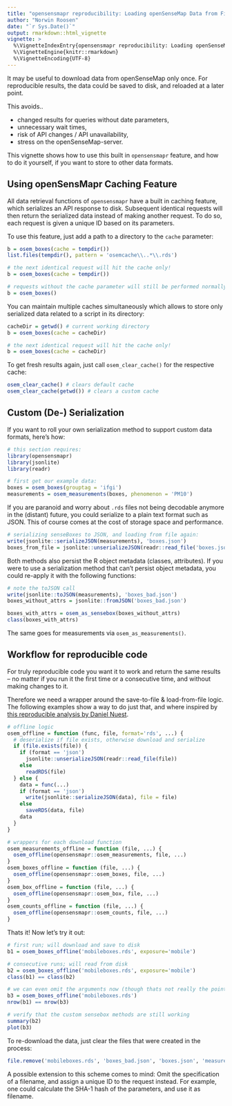 ```yaml
---
title: "opensensmapr reproducibility: Loading openSenseMap Data from Files"
author: "Norwin Roosen"
date: "`r Sys.Date()`"
output: rmarkdown::html_vignette
vignette: >
  %\VignetteIndexEntry{opensensmapr reproducibility: Loading openSenseMap Data from Files}
  %\VignetteEngine{knitr::rmarkdown}
  %\VignetteEncoding{UTF-8}
---
```


It may be useful to download data from openSenseMap only once.
For reproducible results, the data could be saved to disk, and reloaded at a
later point.

This avoids..

- changed results for queries without date parameters,
- unnecessary wait times,
- risk of API changes / API unavailability,
- stress on the openSenseMap-server.

This vignette shows how to use this built in `opensensmapr` feature, and
how to do it yourself, if you want to store to other data formats.

## Using openSensMapr Caching Feature
All data retrieval functions of `opensensmapr` have a built in caching feature,
which serializes an API response to disk.
Subsequent identical requests will then return the serialized data instead of making
another request.
To do so, each request is given a unique ID based on its parameters.

To use this feature, just add a path to a directory to the `cache` parameter:
```r
b = osem_boxes(cache = tempdir())
list.files(tempdir(), pattern = 'osemcache\\..*\\.rds')

# the next identical request will hit the cache only!
b = osem_boxes(cache = tempdir())

# requests without the cache parameter will still be performed normally
b = osem_boxes()
```

You can maintain multiple caches simultaneously which allows to store only
serialized data related to a script in its directory:
```r
cacheDir = getwd() # current working directory
b = osem_boxes(cache = cacheDir)

# the next identical request will hit the cache only!
b = osem_boxes(cache = cacheDir)
```

To get fresh results again, just call `osem_clear_cache()` for the respective cache:
```r
osem_clear_cache() # clears default cache
osem_clear_cache(getwd()) # clears a custom cache
```

## Custom (De-) Serialization
If you want to roll your own serialization method to support custom data formats,
here's how:

```r
# this section requires:
library(opensensmapr)
library(jsonlite)
library(readr)

# first get our example data:
boxes = osem_boxes(grouptag = 'ifgi')
measurements = osem_measurements(boxes, phenomenon = 'PM10')
```

If you are paranoid and worry about `.rds` files not being decodable anymore
in the (distant) future, you could serialize to a plain text format such as JSON.
This of course comes at the cost of storage space and performance.
```r
# serializing senseBoxes to JSON, and loading from file again:
write(jsonlite::serializeJSON(measurements), 'boxes.json')
boxes_from_file = jsonlite::unserializeJSON(readr::read_file('boxes.json'))
```

Both methods also persist the R object metadata (classes, attributes).
If you were to use a serialization method that can't persist object metadata, you
could re-apply it with the following functions:

```r
# note the toJSON call
write(jsonlite::toJSON(measurements), 'boxes_bad.json')
boxes_without_attrs = jsonlite::fromJSON('boxes_bad.json')

boxes_with_attrs = osem_as_sensebox(boxes_without_attrs)
class(boxes_with_attrs)
```
The same goes for measurements via `osem_as_measurements()`.

## Workflow for reproducible code
For truly reproducible code you want it to work and return the same results --
no matter if you run it the first time or a consecutive time, and without making
changes to it.

Therefore we need a wrapper around the save-to-file & load-from-file logic.
The following examples show a way to do just that, and where inspired by
[this reproducible analysis by Daniel Nuest](https://github.com/nuest/sensebox-binder).

```r
# offline logic
osem_offline = function (func, file, format='rds', ...) {
  # deserialize if file exists, otherwise download and serialize
  if (file.exists(file)) {
    if (format == 'json')
      jsonlite::unserializeJSON(readr::read_file(file))
    else
      readRDS(file)
  } else {
    data = func(...)
    if (format == 'json')
      write(jsonlite::serializeJSON(data), file = file)
    else
      saveRDS(data, file)
    data
  }
}

# wrappers for each download function
osem_measurements_offline = function (file, ...) {
  osem_offline(opensensmapr::osem_measurements, file, ...)
}
osem_boxes_offline = function (file, ...) {
  osem_offline(opensensmapr::osem_boxes, file, ...)
}
osem_box_offline = function (file, ...) {
  osem_offline(opensensmapr::osem_box, file, ...)
}
osem_counts_offline = function (file, ...) {
  osem_offline(opensensmapr::osem_counts, file, ...)
}
```

Thats it! Now let's try it out:

```r
# first run; will download and save to disk
b1 = osem_boxes_offline('mobileboxes.rds', exposure='mobile')

# consecutive runs; will read from disk
b2 = osem_boxes_offline('mobileboxes.rds', exposure='mobile')
class(b1) == class(b2)

# we can even omit the arguments now (though thats not really the point here)
b3 = osem_boxes_offline('mobileboxes.rds')
nrow(b1) == nrow(b3)

# verify that the custom sensebox methods are still working
summary(b2)
plot(b3)
```

To re-download the data, just clear the files that were created in the process:
```r
file.remove('mobileboxes.rds', 'boxes_bad.json', 'boxes.json', 'measurements.rds')
```

A possible extension to this scheme comes to mind: Omit the specification of a
filename, and assign a unique ID to the request instead.
For example, one could calculate the SHA-1 hash of the parameters, and use it
as filename.
